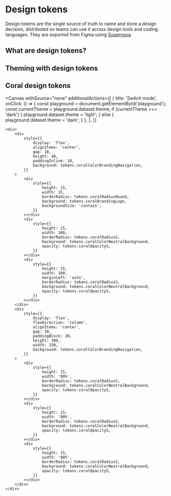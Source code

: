 
<Meta title="Design Tokens/About tokens" />

# Design tokens

Design tokens are the single source of truth to name and store a design decision, distributed so teams can use it across design tools and coding languages.
They are exported from Figma using [Supernova](https://www.supernova.io/).

## What are design tokens?

## Theming with design tokens

## Coral design tokens

<Canvas
	withSource="none"
	additionalActions={[
		{
			title: 'Switch mode',
			onClick: () => {
				const playground = document.getElementById('playground');
				const currentTheme = playground.dataset.theme;
				if (currentTheme === 'dark') {
					playground.dataset.theme = 'light';
				} else {
					playground.dataset.theme = 'dark';
				}
			},
		},
	]}
>
	<div>
		<div
			style={{
				display: 'flex',
				alignItems: 'center',
				gap: 10,
				height: 48,
				paddingInline: 10,
				background: tokens.coralColorBrandingNavigation,
			}}
		>
			<div
				style={{
					height: 15,
					width: 15,
					borderRadius: tokens.coralRadiusRound,
					background: tokens.coralBrandingLogo,
					backgroundSize: 'contain',
				}}
			></div>
			<div
				style={{
					height: 15,
					width: 100,
					borderRadius: tokens.coralRadiusS,
					background: tokens.coralColorNeutralBackground,
					opacity: tokens.coralOpacityS,
				}}
			></div>
			<div
				style={{
					height: 15,
					width: 100,
					marginLeft: 'auto',
					borderRadius: tokens.coralRadiusS,
					background: tokens.coralColorNeutralBackground,
					opacity: tokens.coralOpacityS,
				}}
			></div>
		</div>
		<div
			style={{
				display: 'flex',
				flexDirection: 'column',
				alignItems: 'center',
				gap: 10,
				paddingBlock: 20,
				height: 300,
				width: 150,
				background: tokens.coralColorBrandingNavigation,
			}}
		>
			<div
				style={{
					height: 15,
					width: '80%',
					borderRadius: tokens.coralRadiusS,
					background: tokens.coralColorNeutralBackground,
					opacity: tokens.coralOpacityS,
				}}
			></div>
			<div
				style={{
					height: 15,
					width: '80%',
					borderRadius: tokens.coralRadiusS,
					background: tokens.coralColorNeutralBackground,
					opacity: tokens.coralOpacityS,
				}}
			></div>
			<div
				style={{
					height: 15,
					width: '80%',
					borderRadius: tokens.coralRadiusS,
					background: tokens.coralColorNeutralBackground,
					opacity: tokens.coralOpacityS,
				}}
			></div>
		</div>
	</div>
</Canvas>

